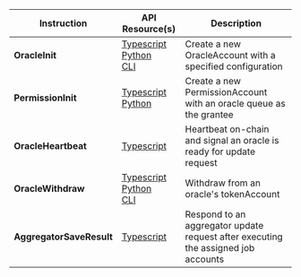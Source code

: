 
<table>
  <thead>
    <tr>
      <th>Instruction</th>
      <th>API Resource(s)</th>
      <th>Description</th>
    </tr>
  </thead>
  <tbody>
    <tr>
      <td>
        <b>OracleInit</b>
      </td>
      <td>
        <a
          className="nowrap"
          href="/api/switchboardv2-api/classes/OracleAccount#create"
        >
          <SiTypescript className="devicons__nowrap" /> Typescript
        </a>
        <br />
        <a
          className="nowrap"
          href="/api/switchboardpy/oracle#oracleinitparams-objects"
        >
          <SiPython className="devicons__nowrap" /> Python
        </a>
        <br />
        <a
          className="nowrap"
          href="/api/switchboardv2-cli/oracle#sbv2-oraclecreate-queuekey"
        >
          <SiPowershell className="devicons__nowrap" /> CLI
        </a>
      </td>
      <td>
        <Typography>
          Create a new OracleAccount with a specified configuration
        </Typography>
      </td>
    </tr>
    <tr>
      <td>
        <b>PermissionInit</b>
      </td>
      <td>
        <a
          className="nowrap"
          href="/api/switchboardv2-api/classes/PermissionAccount#create"
        >
          <SiTypescript className="devicons__nowrap" /> Typescript
        </a>
        <br />
        <a
          className="nowrap"
          href="/api/switchboardpy/permission#permissioninitparams-objects"
        >
          <SiPython className="devicons__nowrap" /> Python
        </a>
      </td>
      <td>
        <Typography>
          Create a new PermissionAccount with an oracle queue as the grantee
        </Typography>
      </td>
    </tr>
    <tr>
      <td>
        <b>OracleHeartbeat</b>
      </td>
      <td>
        <a
          className="nowrap"
          href="/api/switchboardv2-api/classes/OracleAccount#heartbeat"
        >
          <SiTypescript className="devicons__nowrap" /> Typescript
        </a>
      </td>
      <td>
        <Typography>
          Heartbeat on-chain and signal an oracle is ready for update request
        </Typography>
      </td>
    </tr>
    <tr>
      <td>
        <b>OracleWithdraw</b>
      </td>
      <td>
        <a
          className="nowrap"
          href="/api/switchboardv2-api/classes/OracleAccount#withdraw"
        >
          <SiTypescript className="devicons__nowrap" /> Typescript
        </a>
        <br />
        <a
          className="nowrap"
          href="/api/switchboardpy/oracle#oraclewithdrawparams-objects"
        >
          <SiPython className="devicons__nowrap" /> Python
        </a>
        <br />
        <a
          className="nowrap"
          href="/api/switchboardv2-cli/oracle#sbv2-oraclewithdraw-oraclekey-amount"
        >
          <SiPowershell className="devicons__nowrap" /> CLI
        </a>
      </td>
      <td>
        <Typography>Withdraw from an oracle's tokenAccount</Typography>
      </td>
    </tr>
    <tr>
      <td>
        <b>AggregatorSaveResult</b>
      </td>
      <td>
        <a
          className="nowrap"
          href="/api/switchboardv2-api/classes/AggregatorAccount#saveresult"
        >
          <SiTypescript className="devicons__nowrap" /> Typescript
        </a>
      </td>
      <td>
        <Typography>
          Respond to an aggregator update request after executing the assigned
          job accounts
        </Typography>
      </td>
    </tr>
  </tbody>
</table>
